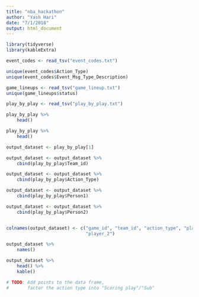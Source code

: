 ```yaml
---
title: "nba_hackathon"
author: "Yash Hari"
date: "7/1/2018"
output: html_document
---
```


```r
library(tidyverse)
library(kableExtra)
```


```r
event_codes <- read_tsv("event_codes.txt")

unique(event_codes$Action_Type)
unique(event_codes$Event_Msg_Type_Description)

game_lineups <- read_tsv("game_lineup.txt")
unique(game_lineups$status)

play_by_play <- read_tsv("play_by_play.txt")

play_by_play %>%
    head()
```





```r
play_by_play %>%
    head()
```


```r
output_dataset <- play_by_play[1]

output_dataset <- output_dataset %>%
    cbind(play_by_play$Team_id)

output_dataset <- output_dataset %>%
    cbind(play_by_play$Action_Type)

output_dataset <- output_dataset %>%
    cbind(play_by_play$Person1)

output_dataset <- output_dataset %>%
    cbind(play_by_play$Person2)


colnames(output_dataset) <- c("game_id", "team_id", "action_type", "player_1", 
                              "player_2") 

output_dataset %>%
    names()

output_dataset %>% 
    head() %>%
    kable()

# TODO: Add points to the data frame,
#       factor the action type into "Scoring play"/"Sub"
```


